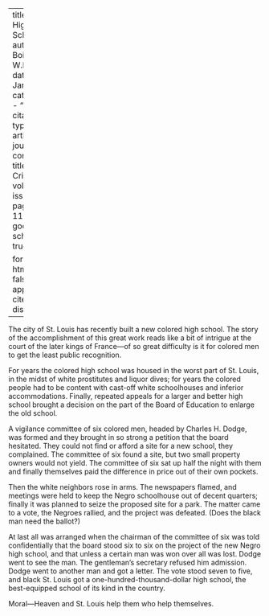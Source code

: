 
---
title: 'The High School'
author: Du Bois, W.E.B.
date: Jan. 1911
categories: 
  - ""
citation: 
  type: article-journal
  container-title: The Crisis
  volume: 2
  issue: 3
  page: 113-114
google-scholar: true

format:
  html:
    toc: false
    appendix-cite-as: display
---



The city of St. Louis has recently built a new colored high school. The story of the accomplishment of this great work reads like a bit of intrigue at the court of the later kings of France---of so great difficulty is it for colored men to get the least public recognition.

For years the colored high school was housed in the worst part of St. Louis, in the midst of white prostitutes and liquor dives; for years the colored people had to be content with cast-off white schoolhouses and inferior accommodations. Finally, repeated appeals for a larger and better high school brought a decision on the part of the Board of Education to enlarge the old school.

A vigilance committee of six colored men, headed by Charles H. Dodge, was formed and they brought in so strong a petition that the board hesitated. They could not find or afford a site for a new school, they
complained. The committee of six found a site, but two small property owners would not yield. The committee of six sat up half the night with them and finally themselves paid the difference in price out of their own pockets.

Then the white neighbors rose in arms. The newspapers flamed, and meetings were held to keep the Negro schoolhouse out of decent quarters; finally it was planned to seize the proposed site for a park. The matter came to a vote, the Negroes rallied, and the project was defeated. (Does the black man need the ballot?)

At last all was arranged when the chairman of the committee of six was told confidentially that the board stood six to six on the project of the new Negro high school, and that unless a certain man was won over all was lost. Dodge went to see the man. The gentleman's secretary refused him admission. Dodge went to another man and got a letter. The vote stood seven to five, and black St. Louis got a one-hundred-thousand-dollar high school, the best-equipped school of its kind in the country.

Moral---Heaven and St. Louis help them who help themselves.

